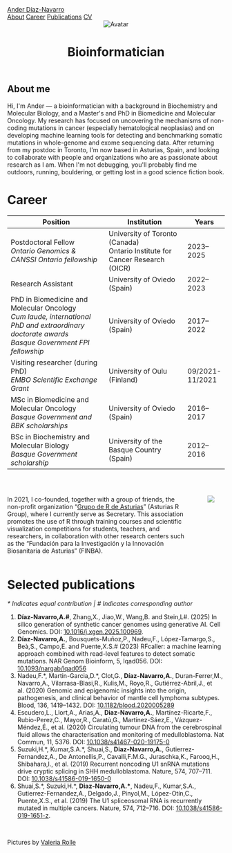 
```{=html}
<nav class="navbar">
  <div class="nav-left">
    <a href="#ander">Ander Díaz-Navarro</a>
  </div>
  <div class="nav-right">
    <a href="#about">About</a>
    <a href="#career">Career</a>
    <a href="#publications">Publications</a>
    <a href="files/full_cvn_20251014.pdf">CV</a>
  </div>
</nav>

<header class="masthead">
    <div class="circular_image">
        <img src="img/ander_diaz.png" alt="Avatar" id="ander" >
    </div>
    <h1 class="text-white-50 mx-auto mt-2 mb-2">Bioinformatician</h1>
</header>

<section class="about text-center" id="about">
  <div class="container px-4 px-lg-4">
      <div class="row gx-4 gx-lg-4">
          <div class="col-lg-8">
              <h2 class="text-white mb-0">About me</h2>
              <p class="text-white-50">
                  Hi, I'm Ander — a bioinformatician with a background in Biochemistry and Molecular Biology, and a Master's and PhD in Biomedicine and Molecular Oncology. My research has focused on uncovering the mechanisms of non-coding mutations in cancer (especially hematological neoplasias) and on developing machine learning tools for detecting and benchmarking somatic mutations in whole-genome and exome sequencing data. After returning from my postdoc in Toronto, I'm now based in Asturias, Spain, and looking to collaborate with people and organizations who are as passionate about research as I am. When I'm not debugging, you'll probably find me outdoors, running, bouldering, or getting lost in a good science fiction book.
              </p>
          </div>
      </div>
  </div>
  <div class="container contact-section px-4 px-lg-4">
    <div class="social d-flex justify-content-center">
      <a class="mx-2" href="https://scholar.google.com/citations?user=CGXJ-IwAAAAJ&hl=en"><i class="ai ai-google-scholar ai-xl"></i></a>
      <a class="mx-2" href="https://orcid.org/0000-0001-6808-4800"><i class="fa-brands fa-orcid"></i></a>
      <a class="mx-2" href="https://github.com/anderdnavarro"><i class="fab fa-github"></i></a>
      <a class="mx-2" href="https://www.linkedin.com/in/anderdnavarro/"><i class="fa-brands fa-linkedin"></i></a>
      <a class="mx-2" href="https://twitter.com/dn_ander"><i class="fab fa-twitter"></i></a>
    </div>
  </div>
</section>
```

# Career {#career style="scroll-margin-top: 80px;"}

| Position                                  | Institution                       | Years         |
|-------------------------------------------|-----------------------------------|---------------|
| Postdoctoral Fellow <br> *Ontario Genomics & CANSSI Ontario fellowship* | University of Toronto (Canada) <br> Ontario Institute for Cancer Research (OICR) | 2023–2025 |
| Research Assistant | University of Oviedo (Spain) | 2022–2023 |
| PhD in Biomedicine and Molecular Oncology <br> *Cum laude, international PhD and extraordinary doctorate awards* <br> *Basque Government FPI fellowship* | University of Oviedo (Spain) | 2017–2022 |
| Visiting researcher (during PhD) <br> *EMBO Scientific Exchange Grant* | University of Oulu (Finland) | 09/2021-11/2021 |
| MSc in Biomedicine and Molecular Oncology <br> *Basque Government and BBK scholarships* | University of Oviedo (Spain) | 2016–2017 |
| BSc in Biochemistry and Molecular Biology <br> *Basque Government scholarship* | University of the Basque Country (Spain) | 2012–2016 |

<br>

:::: {.columns}
::: {.column width="85%"}
In 2021, I co-founded, together with a group of friends, the non-profit organization "[Grupo de R de Asturias](https://github.com/grupoRasturias)" (Asturias R Group), where I currently serve as Secretary. This association promotes the use of R through training courses and scientific visualization competitions for students, teachers, and researchers, in collaboration with other research centers such as the "Fundación para la Investigación y la Innovación Biosanitaria de Asturias" (FINBA).
:::
::: {.column width="15%"}
[![](img/logoRasturies.png){style="max-height:7em; height:auto; width:auto; object-fit:contain; opacity:0.75; padding-left:2rem;"}](https://github.com/grupoRasturias)
:::
::::

# Selected publications {#publications style="scroll-margin-top: 80px;"}

*\* Indicates equal contribution | # Indicates corresponding author*

1. **Díaz-Navarro,A.#**, Zhang,X., Jiao,W., Wang,B. and Stein,L#. (2025) In silico generation of synthetic cancer genomes using generative AI. Cell Genomics. DOI: [10.1016/j.xgen.2025.100969](https://doi.org/10.1016/j.xgen.2025.100969).
2. **Díaz-Navarro,A.**, Bousquets-Muñoz,P., Nadeu,F., López-Tamargo,S., Beà,S., Campo,E. and Puente,X.S.# (2023) RFcaller: a machine learning approach combined with read-level features to detect somatic mutations. NAR Genom Bioinform, 5, lqad056. DOI: [10.1093/nargab/lqad056](https://doi.org/10.1093/nargab/lqad056)
3. Nadeu,F.\*, Martin-Garcia,D.\*, Clot,G., **Díaz-Navarro,A.**, Duran-Ferrer,M., Navarro,A., Vilarrasa-Blasi,R., Kulis,M., Royo,R., Gutiérrez-Abril,J., et al. (2020) Genomic and epigenomic insights into the origin, pathogenesis, and clinical behavior of mantle cell lymphoma subtypes. Blood, 136, 1419–1432. DOI: [10.1182/blood.2020005289](https://doi.org/10.1182/blood.2020005289)
4. Escudero,L., Llort,A., Arias,A., **Diaz-Navarro,A.**, Martínez-Ricarte,F., Rubio-Perez,C., Mayor,R., Caratù,G., Martínez-Sáez,E., Vázquez-Méndez,É., et al. (2020) Circulating tumour DNA from the cerebrospinal fluid allows the characterisation and monitoring of medulloblastoma. Nat Commun, 11, 5376. DOI: [10.1038/s41467-020-19175-0](https://doi.org/10.1038/s41467-020-19175-0)
5. Suzuki,H.\*, Kumar,S.A.\*, Shuai,S., **Diaz-Navarro,A.**, Gutierrez-Fernandez,A., De Antonellis,P., Cavalli,F.M.G., Juraschka,K., Farooq,H., Shibahara,I., et al. (2019) Recurrent noncoding U1 snRNA mutations drive cryptic splicing in SHH medulloblastoma. Nature, 574, 707–711. DOI: [10.1038/s41586-019-1650-0](https://doi.org/10.1038/s41586-019-1650-0)
6. Shuai,S.\*, Suzuki,H.\*, **Diaz-Navarro,A.\***, Nadeu,F., Kumar,S.A., Gutierrez-Fernandez,A., Delgado,J., Pinyol,M., López-Otín,C., Puente,X.S., et al. (2019) The U1 spliceosomal RNA is recurrently mutated in multiple cancers. Nature, 574, 712–716. DOI: [10.1038/s41586-019-1651-z](https://doi.org/10.1038/s41586-019-1651-z).

<br>

``` {=html}
<footer class="footer text-center">
  <p> Pictures by <a href="https://valeriarolle.github.io/">Valeria Rolle</a></p>
</footer>
```